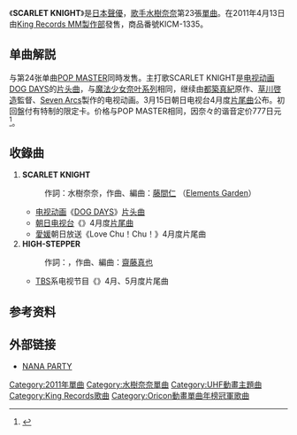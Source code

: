 {{Infobox Single 
| Name           = SCARLET KNIGHT
| Artist         = [[水樹奈奈|水樹奈奈]]
| Cover          = KICM-1335.jpg
| Cover size     = 
| Album          = 
| A-side         = 
| B-side         = HIGH-STEPPER
| Released       = 2011年4月13日
| Format         = [[单曲|Maxi单曲]]
| Recorded       = 2010—11年<br/>{{JPN}}
| Genre          = [[J-POP|J-POP]]・[[动画歌曲|动画歌曲]]
| Length         = 
| Label          = [[King_Records|King Records]]（KICM-1335）
| Writer         = 水樹奈々（作詞 #1）<br/>[[藤間仁|藤間仁]]（作曲 #1）<br/>[[SAYURI|SAYURI]]（作詞 #2）<br/>[[齋藤真也|齋藤真也]]（作曲 #2）
| Producer       = [[三嶋章夫|三嶋章夫]]
| Certification  = *金（唱片，[[日本唱片協會|日本唱片協會]]）
| Chart position = * 日間最高順位第2位（[[Oricon|Oricon]]）
* 週間最高順位第2位（Oricon）
* 2011年4月度月間7位（Oricon）
* 登場4回（Oricon）
| Last single    =  [[Silent_Bible|Silent Bible]]<br /> （2010年）
| This single    =  '''SCARLET KNIGHT'''<br /> （2011年）
| Next single    =  [[POP_MASTER|POP MASTER]]<br /> （2011年）
| Misc           = 
}}
《'''SCARLET KNIGHT'''》是[[日本|日本]][[聲優|聲優]]，[[歌手|歌手]][[水樹奈奈|水樹奈奈]]第23張[[單曲|單曲]]。在2011年4月13日由[[King_Records_MM製作部|King Records MM製作部]]發售，商品番號KICM-1335。

== 单曲解説 ==
与第24张单曲[[POP_MASTER|POP MASTER]]同時发售。主打歌SCARLET KNIGHT是[[电视动画|电视动画]][[DOG_DAYS|DOG DAYS]]的[[主題歌|片头曲]]，与[[魔法少女奈叶系列|魔法少女奈叶系列]]相同，继续由[[都築真紀|都築真紀]]原作、[[草川啓造|草川啓造]]監督、[[Seven_Arcs|Seven Arcs]]製作的电视动画。3月15日朝日电视台{{lang|ja|[[お願い!ランキング|お願い!ランキング]]}}4月度[[主題歌|片尾曲]]公布。初回盤付有特制的限定卡。价格与POP MASTER相同，因奈々的谐音定价777日元<ref>{{Cite web|date= 2011年1月25日|url= http://www.oricon.co.jp/news/music/84230/full/|title= 新曲は“奈々”並び!? 水樹奈々1年2カ月ぶりのニューシングルが発売！|work= The ORICON STYLE|author= オリコン|accessdate= 2011年3月11日|archive-date= 2011年2月12日|archive-url= https://web.archive.org/web/20110212160735/http://www.oricon.co.jp/news/music/84230/full|dead-url= no}}</ref>。

== 收錄曲 ==
# '''SCARLET KNIGHT'''
#: 作詞：水樹奈奈，作曲、編曲：[[藤間仁|藤間仁]] （[[Elements_Garden|Elements Garden]]）
#* [[电视动画|电视动画]]《[[DOG_DAYS|DOG DAYS]]》[[片头曲|片头曲]]
#* [[朝日电视台|朝日电视台]]《{{lang|ja|[[お願い!ランキング|お願い!ランキング]]}}》4月度[[片尾曲|片尾曲]]
#* [[爱媛县|愛媛]]朝日放送《Love Chu！Chu！》4月度片尾曲
# '''HIGH-STEPPER'''
#: 作詞：{{lang|ja|[[片山さゆり|SAYURI]]}}，作曲、編曲：[[齋藤真也|齋藤真也]]
#* [[东京放送|TBS]]系电视节目《{{lang|ja|[[王様のブランチ|王様のブランチ]]}}》4月、5月度片尾曲

== 参考资料 ==
{{reflist}}

== 外部链接 ==
* {{ja icon}} [http://www.mizukinana.jp/news/index.html NANA PARTY]{{Wayback|url=http://www.mizukinana.jp/news/index.html |date=20110312042842 }}

{{水树奈奈}}
{{Oricon動畫單曲年榜冠軍 (2010年代)}}

{{DEFAULTSORT:SCARLET KNIGHT}}
[[Category:2011年單曲|Category:2011年單曲]]
[[Category:水樹奈奈單曲|Category:水樹奈奈單曲]]
[[Category:UHF動畫主題曲|Category:UHF動畫主題曲]]
[[Category:King_Records歌曲|Category:King Records歌曲]]
[[Category:Oricon動畫單曲年榜冠軍歌曲|Category:Oricon動畫單曲年榜冠軍歌曲]]
